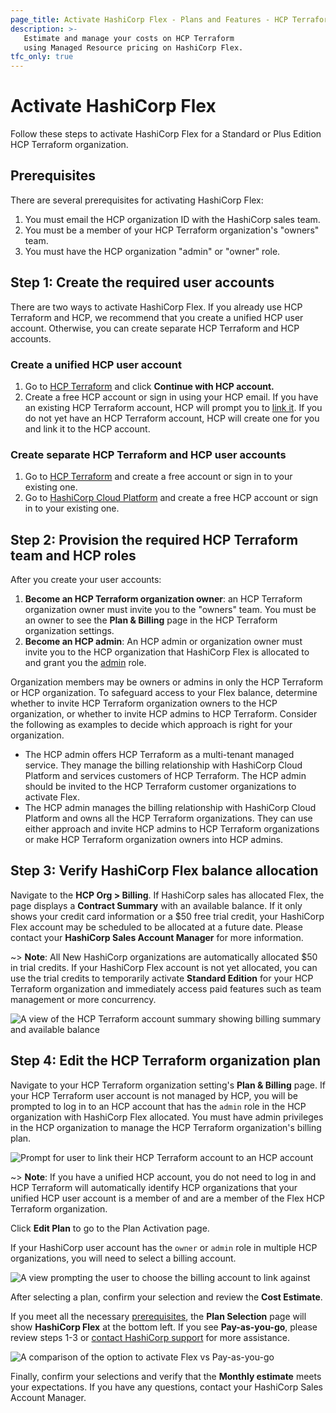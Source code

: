 ```yaml
---
page_title: Activate HashiCorp Flex - Plans and Features - HCP Terraform
description: >-
   Estimate and manage your costs on HCP Terraform 
   using Managed Resource pricing on HashiCorp Flex.
tfc_only: true
---
```


# Activate HashiCorp Flex

Follow these steps to activate HashiCorp Flex for a Standard or Plus Edition HCP Terraform organization. 

## Prerequisites

There are several prerequisites for activating HashiCorp Flex:

1. You must email the HCP organization ID with the HashiCorp sales team. 
1. You must be a member of your HCP Terraform organization's "owners" team.
1. You must have the HCP organization "admin" or "owner" role.

## Step 1: Create the required user accounts

There are two ways to activate HashiCorp Flex. If you already use HCP Terraform and HCP, we recommend that you create a unified HCP user account. Otherwise, you can create separate HCP Terraform and HCP accounts.

### Create a unified HCP user account

1. Go to [HCP Terraform](https://app.terraform.io) and click **Continue with HCP account.** 
1. Create a free HCP account or sign in using your HCP email. If you have an existing HCP Terraform account, HCP will prompt you to [link it](https://developer.hashicorp.com/terraform/cloud-docs/users-teams-organizations/users#linked-hcp-and-hcp-terraform-accounts). If you do not yet have an HCP Terraform account, HCP will create one for you and link it to the HCP account.  

### Create separate HCP Terraform and HCP user accounts

1. Go to [HCP Terraform](https://app.terraform.io) and create a free account or sign in to your existing one. 
1. Go to [HashiCorp Cloud Platform](https://cloud.hashicorp.com) and create a free HCP account or sign in to your existing one.  

## Step 2: Provision the required HCP Terraform team and HCP roles

After you create your user accounts:

1. **Become an HCP Terraform organization owner**: an HCP Terraform organization owner must invite you to the "owners" team. You must be an owner to see the **Plan & Billing** page in the HCP Terraform organization settings.
1. **Become an HCP admin**: An HCP admin or organization owner must invite you to the HCP organization that HashiCorp Flex is allocated to and grant you the [admin](https://developer.hashicorp.com/hcp/docs/hcp/admin/iam/users#organization-role) role. 

Organization members may be owners or admins in only the HCP Terraform or HCP organization. To safeguard access to your Flex balance, determine whether to invite HCP Terraform organization owners to the HCP organization, or whether to invite HCP admins to HCP Terraform. Consider the following as examples to decide which approach is right for your organization.

- The HCP admin offers HCP Terraform as a multi-tenant managed service. They manage the billing relationship with HashiCorp Cloud Platform and services customers of HCP Terraform.  The HCP admin should be invited to the HCP Terraform customer organizations to activate Flex.
- The HCP admin manages the billing relationship with HashiCorp Cloud Platform and owns all the HCP Terraform organizations. They can use either approach and invite HCP admins to HCP Terraform organizations or make HCP Terraform organization owners into HCP admins.

## Step 3: Verify HashiCorp Flex balance allocation

Navigate to the **HCP Org > Billing**.  If HashiCorp sales has allocated Flex, the page displays a **Contract Summary** with an available balance. If it only shows your credit card information or a $50 free trial credit, your HashiCorp Flex account may be scheduled to be allocated at a future date. Please contact your **HashiCorp Sales Account Manager** for more information.


~> **Note**: All New HashiCorp organizations are automatically allocated $50 in trial credits. If your HashiCorp Flex account is not yet allocated, you can use the trial credits to temporarily activate **Standard Edition** for your HCP Terraform organization and immediately access paid features such as team management or more concurrency.

![A view of the HCP Terraform account summary showing billing summary and available balance](/img/docs/tfc-account-summary.png)

## Step 4: Edit the HCP Terraform organization plan

Navigate to your HCP Terraform organization setting's **Plan & Billing** page. If your HCP Terraform user account is not managed by HCP, you will be prompted to log in to an HCP account that has the `admin` role in the HCP organization with HashiCorp Flex allocated. You must have admin privileges in the HCP organization to manage the HCP Terraform organization's billing plan.  

![Prompt for user to link their HCP Terraform account to an HCP account](/img/docs/tfc-plan-and-billing.png)

~> **Note**: If you have a unified HCP account, you do not need to log in and HCP Terraform will automatically identify HCP organizations that your unified HCP user account is a member of and are a member of the Flex HCP Terraform organization.

Click **Edit Plan** to go to the Plan Activation page.  

If your HashiCorp user account has the `owner` or `admin` role in multiple HCP organizations, you will need to select a billing account.

![A view prompting the user to choose the billing account to link against](/img/docs/tfc-plan-org-select.png)

After selecting a plan, confirm your selection and review the **Cost Estimate**.

If you meet all the necessary [prerequisites](#prerequisites), the **Plan Selection** page will show **HashiCorp Flex** at the bottom left. If you see **Pay-as-you-go**, please review steps 1-3 or [contact HashiCorp support](https://support.hashicorp.com/hc/en-us/requests/new) for more assistance.

![A comparison of the option to activate Flex vs Pay-as-you-go](/img/docs/tfc-flex-vs-payg.png)

Finally, confirm your selections and verify that the **Monthly estimate** meets your expectations. If you have any questions, contact your HashiCorp Sales Account Manager.
